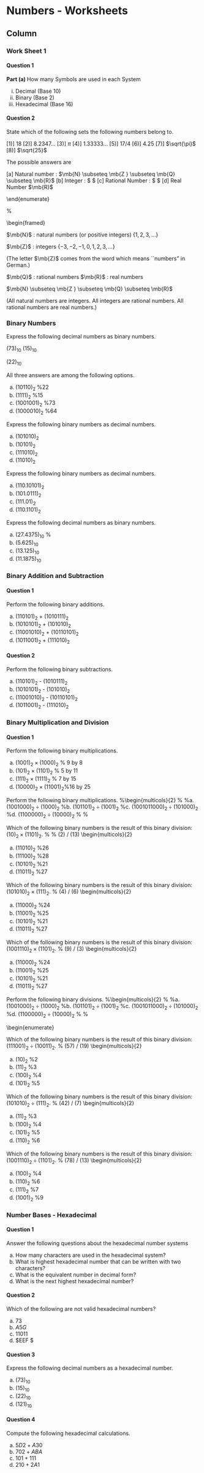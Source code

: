 Numbers - Worksheets {data-navmenu="Exercises"}
==================================

Column {.tabset}
-----------------------------



### Work Sheet 1

#### Question 1

<b> Part (a) </b>
How many Symbols are used in each System

i.  Decimal (Base 10)
ii. Binary (Base 2) 
iii. Hexadecimal (Base 16)


#### Question 2

State which of the following sets the following numbers belong to. 

[1)] $18$
[2)] $8.2347\ldots$
[3)] $\pi$
[4)] $1.33333\ldots$
[5)] $17/4$
[6)] $4.25$
[7)] $\sqrt{\pi}$
[8)] $\sqrt{25}$

The possible answers are

[a] Natural number : $\mb{N} \subseteq \mb{Z } \subseteq \mb{Q} \subseteq \mb{R}$
[b] Integer : $ \mb{Z } \subseteq \mb{Q} \subseteq \mb{R}$
[c] Rational Number : $ \mb{Q} \subseteq \mb{R}$
[d] Real Number $\mb{R}$


\end{enumerate}



\newpage





% \newpage
\section*{Part D: Natural, Rational and Real Numbers}
\begin{framed}

\item $\mb{N}$ : natural numbers (or positive integers) $\{1,2,3,\ldots\}$
\item $\mb{Z}$ : integers $\{-3,-2,-1,0,1,2,3,\ldots\}$

\item[$\ast$] (The letter $\mb{Z}$ comes from the word \emph{Zahlen} which means ``numbers" in German.)

\item $\mb{Q}$ : rational numbers
\item $\mb{R}$ : real numbers
\item $\mb{N} \subseteq \mb{Z } \subseteq \mb{Q} \subseteq \mb{R}$

\item[$\ast$] (All natural numbers are integers. All integers are rational numbers. All rational numbers are real numbers.)


### Binary Numbers

\item Express the following decimal numbers as binary numbers.
  

\item[i)] $(73)_{10}$
\item[ii)] $(15)_{10}$
\item[iii)] $(22)_{10}$

  

  All three answers are among the following options.
  

a.  $(10110)_{2}$ %22
b.  $(1111)_{2}$ %15
c. $(1001001)_{2}$ %73
d.  $(1000010)_{2}$ %64

  

\item Express the following binary numbers as decimal numbers.
  

a.  $(101010)_{2}$
b.  $(10101)_{2}$
c. $(111010)_{2}$
d.  $(11010)_{2}$

  
  \item Express the following binary numbers as decimal numbers.
  

a.  $(110.10101)_{2}$
b.  $(101.0111)_{2}$
c. $(111.01)_{2}$
d.  $(110.1101)_{2}$

  
\item Express the following decimal numbers as binary numbers.
  

a.  $(27.4375)_{10}$  %
b.  $(5.625)_{10}$
c.  $(13.125)_{10}$
d.  $(11.1875)_{10}$

  
### Binary Addition and Subtraction

#### Question 1

Perform the following binary additions.


a.  $(110101)_{2}$ + $(1010111)_{2}$
b.  $(1010101)_{2}$ + $(101010)_{2}$
c.  $(11001010)_{2}$ + $(10110101)_{2}$
d.  $(1011001)_{2}$ + $(111010)_{2}$

#### Question 2

Perform the following binary subtractions.

a.  $(110101)_{2}$ - $(1010111)_{2}$
b.  $(1010101)_{2}$ - $(101010)_{2}$
c.  $(11001010)_{2}$ - $(10110101)_{2}$
d.  $(1011001)_{2}$ - $(111010)_{2}$

  

### Binary Multiplication and Division

#### Question 1

Perform the following binary multiplications.


a.  $(1001)_{2}\times( 1000)_{2}$  % 9 by 8
b.  $(101)_{2}\times(1101)_{2}$ % 5 by 11
c.  $(111)_{2}\times(1111)_{2}$ % 7 by 15
d.  $(10000)_{2}\times(11001)_{2}$%16 by 25

 



\item Perform the following binary multiplications.
%\begin{multicols}{2}
%
%a.  $(1001000)_{2} \div ( 1000)_{2}$
%b.  $(101101)_{2} \div (1001)_{2}$
%c.  $(1001011000)_{2} \div (101000)_{2}$
%d.  $(1100000)_{2} \div (10000)_{2}$
%
%

Which of the following binary numbers is the result of this binary division: $(10)_{2} \times ( 1101)_{2}$. % % (2) /  (13)
\begin{multicols}{2}

a.  $(11010)_{2}$ %26
b.  $(11100)_{2}$ %28
c.  $(10101)_{2}$ %21
d.  $(11011)_2$ %27


\item Which of the following binary numbers is the result of this binary division: $(101010)_{2} \times( 111 )_{2}$. % (4) /  (6)
\begin{multicols}{2}

a.  $(11000)_{2}$ %24
b.  $(11001)_{2}$ %25
c.  $(10101)_{2}$ %21
d.  $(11011)_2$ %27


\item Which of the following binary numbers is the result of this binary division: $(1001110)_{2}\times ( 1101 )_{2}$. % (9) /  (3)
\begin{multicols}{2}

a.  $(11000)_{2}$ %24
b.  $(11001)_{2}$ %25
c.  $(10101)_{2}$ %21
d.  $(11011)_2$ %27


 Perform the following binary divisions.
%\begin{multicols}{2}
%
%a.  $(1001000)_{2} \div ( 1000)_{2}$
%b.  $(101101)_{2} \div (1001)_{2}$
%c.  $(1001011000)_{2} \div (101000)_{2}$
%d.  $(1100000)_{2} \div (10000)_{2}$
%
%

\begin{enumerate}
\item Which of the following binary numbers is the result of this binary division: $(111001)_{2} \div ( 10011)_{2}$. % (57) /  (19)
\begin{multicols}{2}

a.  $(10)_2$ %2
b.  $(11)_{2}$ %3
c.  $(100)_{2}$ %4
d.  $(101)_{2}$ %5


\item Which of the following binary numbers is the result of this binary division: $(101010)_{2} \div ( 111 )_{2}$. % (42) /  (7)
\begin{multicols}{2}

a.  $(11)_2$ %3
b.  $(100)_{2}$ %4
c.  $(101)_{2}$ %5
d.  $(110)_{2}$ %6


\item Which of the following binary numbers is the result of this binary division: $(1001110)_{2} \div ( 1101 )_{2}$. % (78) /  (13)
\begin{multicols}{2}


a.  $(100)_{2}$ %4
b.  $(110)_{2}$ %6
c.  $(111)_{2}$ %7
d.  $(1001)_2$ %9




### Number Bases - Hexadecimal

#### Question 1

Answer the following questions about the hexadecimal number systems

a.  How many characters are used in the hexadecimal system?
b.  What is highest hexadecimal number that can be written with two characters? 
c.  What is the equivalent number in decimal form?
d.  What is the next highest hexadecimal number?

#### Question 2

Which of the following are not valid hexadecimal numbers?
  

a.  $73$
b. $A5G$
c. $11011$
d. $EEF	$

  
#### Question 3

Express the following decimal numbers as a hexadecimal number.
  

a.  $(73)_{10}$
b. $(15)_{10}$
c. $(22)_{10}$
d. $(121)_{10}$

  
#### Question 4

Compute the following hexadecimal calculations.
  

a.  $5D2+A30$
b. $702+ABA$
c. $101+111$
d. $210+2A1$




